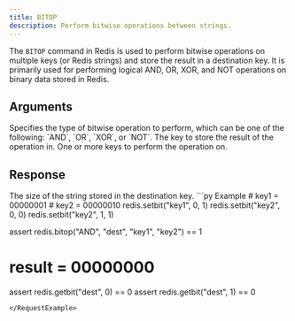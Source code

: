 ```yaml
---
title: BITOP
description: Perform bitwise operations between strings.
---
```


The `BITOP` command in Redis is used to perform bitwise operations on multiple keys (or Redis strings) and store the result in a destination key. It is primarily used for performing logical AND, OR, XOR, and NOT operations on binary data stored in Redis.

## Arguments

<ParamField body="operation" type="AND | OR | XOR | NOT" required>
  Specifies the type of bitwise operation to perform, which can be one of the
  following: `AND`, `OR`, `XOR`, or `NOT`.
</ParamField>

<ParamField body="destkey" type="str" required>
  The key to store the result of the operation in.
</ParamField>

<ParamField body="keys" type="*List[str]" required>
  One or more keys to perform the operation on.
</ParamField>

## Response

<ResponseField type="int" required>
  The size of the string stored in the destination key.
</ResponseField>

<RequestExample>
  ```py Example
  # key1 = 00000001
  # key2 = 00000010
  redis.setbit("key1", 0, 1)
  redis.setbit("key2", 0, 0)
  redis.setbit("key2", 1, 1)

  assert redis.bitop("AND", "dest", "key1", "key2") == 1

  # result = 00000000
  assert redis.getbit("dest", 0) == 0
  assert redis.getbit("dest", 1) == 0
  ```
</RequestExample>
